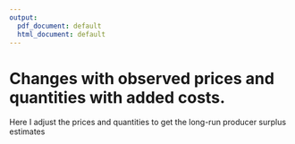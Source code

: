 ```yaml
---
output:
  pdf_document: default
  html_document: default
---
```

<!-- # Changes with observed prices and quantities -->

<!-- I estimate the price and quantities with the additional costs to the observed data. These are compared with the model estimates and the observed data. I compute the percentage changes in the price and quantity for fed cattle, cull cows as well as the aggregate producer surplus. The results are as follows: -->

<!-- \begin{table}[!ht] -->
<!-- \begin{center} -->
<!-- \caption{Percentage change in price of fed cattle} -->
<!-- \begin{tabular}{lll} -->
<!-- \hline -->
<!-- Year & percentChange\_ps\_obs & percentChange\_ps\_model \\ \hline -->
<!-- 2010  &        -6.5766982     &          1.6306733\\ -->
<!-- 2011  &       -14.1895916     &          1.4796200\\ -->
<!-- 2012  &       -2.5595639      &          1.2555068\\ -->
<!-- 2013  &          0.7641544    &          1.1590637\\ -->
<!-- 2014  &        -16.0369276    &          1.1186796\\ -->
<!-- 2015  &          7.0056582    &          0.8945503\\ -->
<!-- 2016  &         26.6988327    &          0.9035895 \\\hline -->
<!-- \end{tabular} -->
<!-- \end{center} -->
<!-- \end{table} -->


<!-- \begin{table}[!ht] -->
<!-- \begin{center} -->
<!-- \caption{Percentage change in quantity of fed cattle} -->
<!-- \begin{tabular}{lll} -->
<!-- \hline -->
<!-- Year & percentChange\_sl\_obs & percentChange\_sl\_model \\ \hline -->
<!--  2010   &         0.5114821   &        -1.617407e-14 \\ -->
<!--  2011   &         0.3457242   &          0.000000e+00 \\ -->
<!--  2012   &        -2.7404237   &         0.000000e+00 \\ -->
<!--  2013   &         0.2974021   &         -1.643580e-14 \\ -->
<!--  2014   &        -2.5022686   &       -1.675859e-14 \\ -->
<!--  2015   &        -0.7994106   &       -1.773940e-14 \\ -->
<!--  2016   &         1.2584954   &        1.734328e-14 \\\hline -->
<!-- \end{tabular} -->
<!-- \end{center} -->
<!-- \end{table} -->

<!-- Here we have percentage change from the observed data and model respectively. The fed cattle price fell compared to observed, this is reflected in the quantities. The quantities went up by a little. The fed cattle prices went up compared to the model estimates. However, the quantities changed very little. Note that the price went by a little so we expect the same change in the quantities.  -->


<!-- \begin{table}[!ht] -->
<!-- \begin{center} -->
<!-- \caption{Percentage change in price of cull cows} -->
<!-- \begin{tabular}{lll} -->
<!-- \hline -->
<!-- Year & percentChange\_pc\_obs & percentChange\_pc\_model \\ \hline -->
<!--  2010   &         -22.305687    &             3.535708 \\ -->
<!--  2011   &         -22.916642    &            2.729425 \\ -->
<!--  2012   &         -11.560880    &            2.094137 \\ -->
<!--  2013   &          -1.322547    &            1.829043 \\ -->
<!--  2014   &         -23.717126    &            1.767165 \\ -->
<!--  2015   &           1.929532    &            1.353151 \\ -->
<!--  2016   &          37.000319    &            1.363775 \\\hline -->
<!-- \end{tabular} -->
<!-- \end{center} -->
<!-- \end{table} -->

<!-- \begin{table}[!ht] -->
<!-- \begin{center} -->
<!-- \caption{Percentage change in quantity of cull cows} -->
<!-- \begin{tabular}{lll} -->
<!-- \hline -->
<!-- Year & percentChange\_cl\_obs & percentChange\_cl\_model \\ \hline -->
<!--  2010   &        -0.5767056     &     1.130325e-05 \\ -->
<!--  2011   &         9.1561672     &      8.016228e-06 \\ -->
<!--  2012   &         8.1515734     &      1.013729e-05 \\ -->
<!--  2013   &        -8.3312239     &      1.063030e-05 \\ -->
<!--  2014   &        14.6568011     &     -1.535018e-05 \\ -->
<!--  2015   &        12.9117106     &      1.151384e-05 \\ -->
<!--  2016   &        11.5011345     &      9.786865e-06 \\\hline -->
<!-- \end{tabular} -->
<!-- \end{center} -->
<!-- \end{table} -->

<!-- Although prices fell for cull cows (compared to observed prices), the quantities remained almost same. However the prices went up when compared to the model estimates and the quantities remained same or fell by a little.  -->


<!-- Just note that cattle cycles play important role too. The observed data (especially stocks), follows the expansion and contraction of the stocks so our model does the same. -->


<!-- \begin{table}[!ht] -->
<!-- \begin{center} -->
<!-- \caption{Aggregate producer surplus} -->
<!-- \begin{tabular}{lll} -->
<!-- \hline -->
<!-- Year & diffRevCost\_t\_obs & diffRevCost\_t\_model \\ \hline -->
<!--  2010   &     -2.1681188    &      -0.1577323 \\ -->
<!--  2011   &     -4.4930972    &      -0.1707075 \\ -->
<!--  2012   &     -2.1005092    &      -0.1675756 \\ -->
<!--  2013   &     -0.4705478    &      -0.1437623 \\ -->
<!--  2014   &     -6.9141243    &      -0.1545304 \\ -->
<!--  2015   &      1.8134526    &      -0.1474051 \\ -->
<!--  2016   &      7.5518716    &      -0.1561541 \\\hline -->
<!-- \end{tabular} -->
<!-- \end{center} -->
<!-- \end{table} -->

<!-- The aggregate producer surplus is negative for the first 5 years and then positive when we compare it to the observed data. However it is negative all the way when compared to the model. -->


<!-- # Changes with observed prices and quantities until 2009 and then model estimates from 2010 -->

<!-- I estimate the price and quantities with the additional costs to the model estimates. These are compared with the model estimates and the observed data^[Note: Since we are using model estimates to project prices I believe we have to compare them with the same model estimates. For instance, model estimates at $t$ shoud be used to get new estimates for $t$ with added costs.]. -->
<!-- After estimating prices, we correct for the share of the fed cattle meat and cull cow meat. That process will give us more precise estimates. Since we already have the future projected price, it is a okay to correct for the shares. I believe this is justified to do it. -->
<!-- We also compute the percentage changes in the price and quantity for fed cattle, cull cows as well as the aggregate producer surplus. The results are as follows: -->

<!-- \begin{table}[!ht] -->
<!-- \begin{center} -->
<!-- \caption{Percentage change in price of fed cattle} -->
<!-- \begin{tabular}{lll} -->
<!-- \hline -->
<!-- Year & percentChange\_ps\_obs & percentChange\_ps\_model \\ \hline -->
<!--  2010   &            -2.058       &           6.547 \\ -->
<!--  2011   &           -12.339       &           3.668 \\ -->
<!--  2012   &            -1.357       &           2.506 \\ -->
<!--  2013   &             3.168       &           3.573 \\ -->
<!--  2014   &           -14.713       &           2.713 \\ -->
<!--  2015   &             9.744       &           3.476 \\ -->
<!--  2016   &            29.665       &           3.266\\\hline -->
<!-- \end{tabular} -->
<!-- \end{center} -->
<!-- \end{table} -->

<!-- \begin{table}[!ht] -->
<!-- \begin{center} -->
<!-- \caption{Percentage change in quantity of fed cattle} -->
<!-- \begin{tabular}{lll} -->
<!-- \hline -->
<!-- Year & percentChange\_sl\_obs & percentChange\_sl\_model \\ \hline -->
<!-- 2010    &           -1.749      &           -2.249 \\ -->
<!-- 2011    &           -0.547      &           -0.890 \\ -->
<!-- 2012    &           -3.257      &           -0.531 \\ -->
<!-- 2013    &           -1.152      &           -1.446 \\ -->
<!-- 2014    &           -3.352      &           -0.872 \\ -->
<!-- 2015    &           -3.064      &           -2.283 \\ -->
<!-- 2016    &           -0.660      &           -1.895 \\\hline -->
<!-- \end{tabular} -->
<!-- \end{center} -->
<!-- \end{table} -->




<!-- The fed cattle price fell compared to observed, this is reflected in the quantities. The quantities went up. The fed cattle prices fell compared to the model estimates. Again, the quantities went up reflecting the fall in prices. -->


<!-- \begin{table}[!ht] -->
<!-- \begin{center} -->
<!-- \caption{Percentage change in price of cull cows} -->
<!-- \begin{tabular}{lll} -->
<!-- \hline -->
<!-- Year & percentChange\_pc\_obs & percentChange\_pc\_model \\ \hline -->
<!-- 2010    &          -28.411      &           -4.600 \\ -->
<!-- 2011    &          -24.199      &            1.021 \\ -->
<!-- 2012    &          -11.938      &            1.659 \\ -->
<!-- 2013    &           -3.749      &           -0.674 \\ -->
<!-- 2014    &          -24.573      &            0.625 \\ -->
<!-- 2015    &           -1.142      &           -1.701 \\ -->
<!-- 2016    &           33.532      &           -1.203\\\hline -->
<!-- \end{tabular} -->
<!-- \end{center} -->
<!-- \end{table} -->

<!-- \begin{table}[!ht] -->
<!-- \begin{center} -->
<!-- \caption{Percentage change in quantity of cull cows} -->
<!-- \begin{tabular}{lll} -->
<!-- \hline -->
<!-- Year & percentChange\_cl\_obs & percentChange\_cl\_model \\ \hline -->
<!-- 2010    &           16.893      &          17.571 \\ -->
<!-- 2011    &           16.423      &            6.657 \\ -->
<!-- 2012    &           12.124      &            3.673 \\ -->
<!-- 2013    &            1.868      &           11.126 \\ -->
<!-- 2014    &           21.826      &            6.253 \\ -->
<!-- 2015    &           30.512      &           15.588 \\ -->
<!-- 2016    &           26.235      &           13.214\\\hline -->
<!-- \end{tabular} -->
<!-- \end{center} -->
<!-- \end{table} -->

<!-- The cull cow prices fell compared to the observed. This is reflected in the quantities for the cull cows. However, the prices and quantities of cull cows went up compared to the model estimates. This is a strange phenomena. -->

<!-- \begin{table}[!ht] -->
<!-- \begin{center} -->
<!-- \caption{Aggregate producer surplus} -->
<!-- \begin{tabular}{lll} -->
<!-- \hline -->
<!-- Year & diffRevCost\_t\_obs & diffRevCost\_t\_model \\ \hline -->
<!-- 2010    &       -1.8032       &      0.2071 \\ -->
<!-- 2011    &       -4.3611       &      -0.0485 \\ -->
<!-- 2012    &       -2.0766       &      -0.1489 \\ -->
<!-- 2013    &       -0.2600       &       0.0755 \\ -->
<!-- 2014    &       -6.8125       &      -0.0631 \\ -->
<!-- 2015    &        2.0609       &       0.0895 \\ -->
<!-- 2016    &        7.7899       &       0.0702\\\hline -->
<!-- \end{tabular} -->
<!-- \end{center} -->
<!-- \end{table} -->

<!-- The aggregate producer surplus fell when compared to the observed data. It went up when compared with the model estimates. -->

<!-- \newpage -->

<!-- # Changes with observed holding costs until 2009 and model holding costs with added costs from 2010 onwards. Observed fed cattle, cull cow prices, and quantities from begining to end. -->

<!-- \begin{table}[!ht] -->
<!-- \begin{center} -->
<!-- \caption{Percentage change in price of fed cattle} -->
<!-- \begin{tabular}{lll} -->
<!-- \hline -->
<!-- Year & percentChange\_ps\_obs & percentChange\_ps\_model \\ \hline -->
<!--  2010     &          -5.913       &           2.353 \\ -->
<!--  2011     &         -14.319       &           1.326 \\ -->
<!--  2012     &          -3.081       &           0.714 \\ -->
<!--  2013     &           0.775       &           1.170 \\ -->
<!--  2014     &         -15.896       &           1.289 \\ -->
<!--  2015     &           6.274       &           0.204\\\hline -->
<!-- \end{tabular} -->
<!-- \end{center} -->
<!-- \end{table} -->

<!-- \begin{table}[!ht] -->
<!-- \begin{center} -->
<!-- \caption{Percentage change in quantity of fed cattle} -->
<!-- \begin{tabular}{lll} -->
<!-- \hline -->
<!-- Year & percentChange\_sl\_obs & percentChange\_sl\_model \\ \hline -->
<!-- 2010    &           -1.749        &         -2.249 \\ -->
<!-- 2011    &           -0.547        &         -0.890 \\ -->
<!-- 2012    &           -3.257        &         -0.531 \\ -->
<!-- 2013    &           -1.152        &         -1.446 \\ -->
<!-- 2014    &           -3.352        &         -0.872 \\ -->
<!-- 2015    &           -3.065        &         -2.283\\\hline -->
<!-- \end{tabular} -->
<!-- \end{center} -->
<!-- \end{table} -->

<!-- \begin{table}[!ht] -->
<!-- \begin{center} -->
<!-- \caption{Percentage change in price of cull cows} -->
<!-- \begin{tabular}{lll} -->
<!-- \hline -->
<!-- Year & percentChange\_pc\_obs & percentChange\_pc\_model \\ \hline -->
<!-- 2010      &        -21.130        &          5.102\\ -->
<!-- 2011      &        -23.129        &          2.446\\ -->
<!-- 2012      &        -12.344        &          1.190\\ -->
<!-- 2013      &         -1.306        &          1.846\\ -->
<!-- 2014      &        -23.516        &          2.036\\ -->
<!-- 2015      &          0.879        &          0.308\\\hline -->
<!-- \end{tabular} -->
<!-- \end{center} -->
<!-- \end{table} -->

<!-- \begin{table}[!ht] -->
<!-- \begin{center} -->
<!-- \caption{Percentage change in quantity of cull cows} -->
<!-- \begin{tabular}{lll} -->
<!-- \hline -->
<!-- Year & percentChange\_cl\_obs & percentChange\_cl\_model \\ \hline -->
<!-- 2010    &           16.893        &         17.571\\ -->
<!-- 2011    &           16.423        &          6.657\\ -->
<!-- 2012    &           12.124        &          3.673\\ -->
<!-- 2013    &            1.868        &         11.126\\ -->
<!-- 2014    &           21.826        &          6.253\\ -->
<!-- 2015    &           30.514        &         15.589\\\hline -->
<!-- \end{tabular} -->
<!-- \end{center} -->
<!-- \end{table} -->

<!-- \begin{table}[!ht] -->
<!-- \begin{center} -->
<!-- \caption{Aggregate producer surplus} -->
<!-- \begin{tabular}{lll} -->
<!-- \hline -->
<!-- Year & diffRevCost\_t\_obs & diffRevCost\_t\_model \\ \hline -->
<!-- 2010  &         -2.4758     &       -0.4655 \\ -->
<!-- 2011  &         -4.8548     &        -0.5422\\ -->
<!-- 2012  &         -2.5543     &        -0.6266\\ -->
<!-- 2013  &         -0.8415     &        -0.5060\\ -->
<!-- 2014  &         -7.1600     &        -0.4106\\ -->
<!-- 2015  &          1.1181     &        -0.8533\\\hline -->
<!-- \end{tabular} -->
<!-- \end{center} -->
<!-- \end{table} -->

<!-- \newpage -->
<!-- # Changes with observed prices and quantities until 2009 and then model estimates from 2010. Here I am projecting the future prices and quantities with model estimates -->

<!-- \begin{table}[!ht] -->
<!-- \begin{center} -->
<!-- \caption{Percentage change in price of fed cattle} -->
<!-- \begin{tabular}{lll} -->
<!-- \hline -->
<!-- Year & percentChange\_ps\_obs & percentChange\_ps\_model \\ \hline -->
<!-- 2010        &       -5.913          &        2.353 \\ -->
<!--  2011       &       -18.721         &        -3.879 \\ -->
<!--  2012       &       -16.553         &       -13.286 \\ -->
<!--  2013       &        -3.894         &        -3.518 \\ -->
<!--  2014       &       -15.549         &         1.706 \\ -->
<!--  2015       &       -11.858         &       -16.892 \\ -->
<!--  2016       &        34.699         &         7.275\\\hline -->
<!-- \end{tabular} -->
<!-- \end{center} -->
<!-- \end{table} -->

<!-- \begin{table}[!ht] -->
<!-- \begin{center} -->
<!-- \caption{Percentage change in quantity of fed cattle} -->
<!-- \begin{tabular}{lll} -->
<!-- \hline -->
<!-- Year & percentChange\_sl\_obs & percentChange\_sl\_model \\ \hline -->
<!-- 2010      &         -1.749         &        -2.249 \\ -->
<!-- 2011      &         -4.412         &        -4.741 \\ -->
<!-- 2012      &         -1.699         &         1.071 \\ -->
<!-- 2013      &          2.013         &         1.711 \\ -->
<!-- 2014      &         -2.025         &         0.490 \\ -->
<!-- 2015      &          4.091         &         4.930 \\ -->
<!-- 2016      &         -3.263         &        -4.465\\\hline -->
<!-- \end{tabular} -->
<!-- \end{center} -->
<!-- \end{table} -->

<!-- \begin{table}[!ht] -->
<!-- \begin{center} -->
<!-- \caption{Percentage change in price of cull cows} -->
<!-- \begin{tabular}{lll} -->
<!-- \hline -->
<!-- Year & percentChange\_pc\_obs & percentChange\_pc\_model \\ \hline -->
<!-- 2010      &        -21.130        &         5.102 \\ -->
<!-- 2011      &        -45.056        &        -26.776 \\ -->
<!-- 2012      &        -33.816        &        -23.597 \\  -->
<!-- 2013      &        -12.277        &         -9.475 \\ -->
<!-- 2014      &        -26.813        &         -2.363 \\ -->
<!-- 2015      &        -21.591        &        -22.034 \\ -->
<!-- 2016      &         37.425        &          1.678\\\hline -->
<!-- \end{tabular} -->
<!-- \end{center} -->
<!-- \end{table} -->

<!-- \begin{table}[!ht] -->
<!-- \begin{center} -->
<!-- \caption{Percentage change in quantity of cull cows} -->
<!-- \begin{tabular}{lll} -->
<!-- \hline -->
<!-- Year & percentChange\_cl\_obs & percentChange\_cl\_model \\ \hline -->
<!-- 2010      &         16.893      &          17.571 \\ -->
<!-- 2011      &         19.732      &            9.689 \\ -->
<!-- 2012      &          8.706      &            0.513 \\ -->
<!-- 2013      &          8.207      &           18.041 \\ -->
<!-- 2014      &         21.092      &            5.612 \\ -->
<!-- 2015      &         20.854      &            7.034 \\ -->
<!-- 2016      &         28.701      &           15.426\\\hline -->
<!-- \end{tabular} -->
<!-- \end{center} -->
<!-- \end{table} -->

<!-- \begin{table}[!ht] -->
<!-- \begin{center} -->
<!-- \caption{Aggregate producer surplus} -->
<!-- \begin{tabular}{lll} -->
<!-- \hline -->
<!-- Year & diffRevCost\_t\_obs & diffRevCost\_t\_model \\ \hline -->
<!-- 2010    &       -2.4758       &      -0.4655 \\ -->
<!-- 2011    &       -7.3020       &      -2.9893 \\ -->
<!-- 2012    &       -6.4745       &      -4.5468 \\ -->
<!-- 2013    &       -1.4112       &      -1.0758 \\ -->
<!-- 2014    &       -6.7984       &      -0.0489 \\ -->
<!-- 2015    &       -3.2772       &      -5.2486 \\ -->
<!-- 2016    &        8.3218       &       0.6021\\\hline -->
<!-- \end{tabular} -->
<!-- \end{center} -->
<!-- \end{table} -->

\newpage
# Changes with observed prices and quantities with added costs.
\begin{table}[!ht]
\begin{center}
\caption{Percentage change in price of fed cattle}
\begin{tabular}{lll}
\hline
Year & percentChange\_ps\_obs & percentChange\_ps\_model \\ \hline
2010      &         -5.913        &          2.353\\
2011      &        -13.635        &          2.135\\
2012      &         -2.024        &          1.812\\
2013      &          1.276        &          1.672\\
2014      &        -15.625        &          1.614\\
2015      &          7.426        &          1.291\\
2016      &         27.201        &          1.304\\\hline
\end{tabular}
\end{center}
\end{table}

\begin{table}[!ht]
\begin{center}
\caption{Percentage change in quantity of fed cattle}
\begin{tabular}{lll}
\hline
Year & percentChange\_sl\_obs & percentChange\_sl\_model \\ \hline
2010      &         -1.749        &         -2.249 \\
2011      &         -0.547        &         -0.890 \\
2012      &         -3.257        &         -0.531 \\
2013      &         -1.152        &         -1.446 \\
2014      &         -3.352        &         -0.872 \\
2015      &         -3.064        &         -2.283 \\
2016      &         -0.660        &         -1.895\\\hline
\end{tabular}
\end{center}
\end{table}

\begin{table}[!ht]
\begin{center}
\caption{Percentage change in price of cull cows}
\begin{tabular}{lll}
\hline
Year & percentChange\_pc\_obs & percentChange\_pc\_model \\ \hline
2010      &        -21.130        &          5.102 \\
2011      &        -22.009        &          3.938 \\ 
2012      &        -10.757        &          3.022 \\
2013      &         -0.537        &          2.639 \\
2014      &        -23.130        &          2.550 \\
2015      &          2.532        &          1.953 \\
2016      &         37.817        &          1.968\\\hline
\end{tabular}
\end{center}
\end{table}

\newpage
\begin{table}[!ht]
\begin{center}
\caption{Percentage change in quantity of cull cows}
\begin{tabular}{lll}
\hline
Year & percentChange\_cl\_obs & percentChange\_cl\_model \\ \hline
2010      &         16.893        &         17.571 \\
2011      &         16.423        &          6.657 \\
2012      &         12.124        &          3.673 \\
2013      &          1.868        &         11.126 \\
2014      &         21.826        &          6.253 \\
2015      &         30.512        &         15.588 \\
2016      &         26.235        &         13.214\\\hline
\end{tabular}
\end{center}
\end{table}

\begin{table}[!ht]
\begin{center}
\caption{Aggregate producer surplus}
\begin{tabular}{lll}
\hline
Year & diffRevCost\_t\_obs & diffRevCost\_t\_model \\ \hline
2010      &     -2.4758       &      -0.4655 \\
2011      &     -4.6500       &      -0.3373 \\
2012      &     -2.2253       &      -0.2975 \\
2013      &     -0.6869       &      -0.3515 \\
2014      &     -7.0593       &      -0.3099 \\
2015      &      1.5133       &      -0.4581 \\
2016      &      7.2943       &      -0.4254\\\hline
\end{tabular}
\end{center}
\end{table}

Here I adjust the prices and quantities to get the long-run producer surplus estimates

\begin{table}[!ht]
\begin{center}
\caption{Aggregate producer surplus}
\begin{tabular}{lll}
\hline
Year   & diffRevCost\_t\_model \\ \hline
2010   &      -0.4655 \\
2011   &      -0.2690 \\
2012   &      -0.1076 \\
2013   &      -0.1077 \\
2014   &      -0.0459 \\
2015   &      -0.0171 \\
2016   &       0.0022 \\\hline
\end{tabular}
\end{center}
\end{table}



